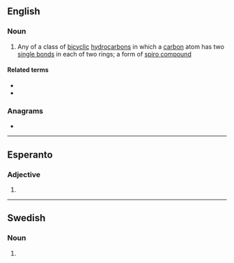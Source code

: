 ==English==

===Noun===
{{en-noun}}

# {{lb|en|organic compound}} Any of a class of [[bicyclic]] [[hydrocarbon]]s in which a [[carbon]] atom has two [[single bond]]s in each of two rings; a form of [[spiro compound]]

====Related terms====
* {{l|en|spirene}}
* {{l|en|spiro-}}

===Anagrams===
* {{anagrams|en|Arpins|piRNAs|pirnas|spinar|sprain}}

----

==Esperanto==

===Adjective===
{{eo-head}}

# {{eo-form of|spir|an}}

----

==Swedish==

===Noun===
{{head|sv|noun form}}

# {{sv-noun-form-def|spira}}
